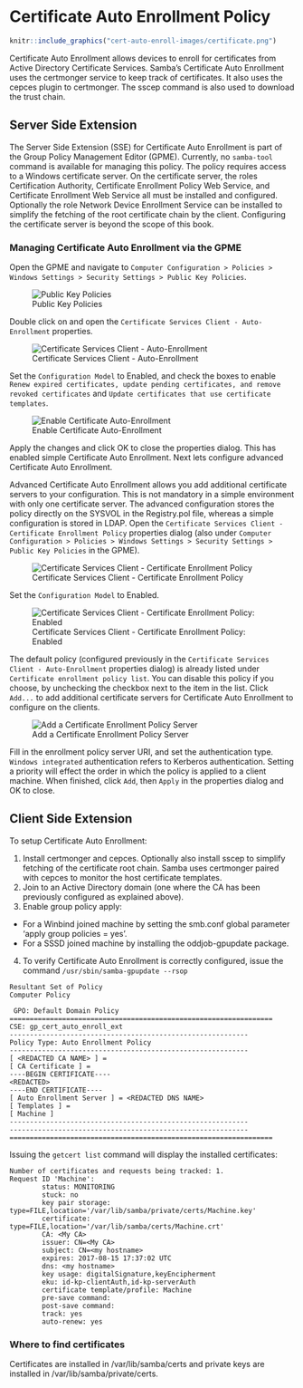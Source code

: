 # Certificate Auto Enrollment Policy {#certautoenroll}

```r
knitr::include_graphics("cert-auto-enroll-images/certificate.png")
```

Certificate Auto Enrollment allows devices to enroll for certificates from Active Directory Certificate Services. Samba’s Certificate Auto Enrollment uses the certmonger service to keep track of certificates. It also uses the cepces plugin to certmonger. The sscep command is also used to download the trust chain.

## Server Side Extension

The Server Side Extension (SSE) for Certificate Auto Enrollment is part of the Group Policy Management Editor (GPME). Currently, no `samba-tool` command is available for managing this policy. The policy requires access to a Windows certificate server. On the certificate server, the roles Certification Authority, Certificate Enrollment Policy Web Service, and Certificate Enrollment Web Service all must be installed and configured. Optionally the role Network Device Enrollment Service can be installed to simplify the fetching of the root certificate chain by the client. Configuring the certificate server is beyond the scope of this book.

### Managing Certificate Auto Enrollment via the GPME

Open the GPME and navigate to `Computer Configuration > Policies > Windows Settings > Security Settings > Public Key Policies`.

![Public Key Policies](cert-auto-enroll-images/public_key_policy.png)

Double click on and open the `Certificate Services Client - Auto-Enrollment` properties.

![Certificate Services Client - Auto-Enrollment](cert-auto-enroll-images/auto-enrollment.png)

Set the `Configuration Model` to Enabled, and check the boxes to enable `Renew expired certificates, update pending certificates, and remove revoked certificates` and `Update certificates that use certificate templates`.

![Enable Certificate Auto-Enrollment](cert-auto-enroll-images/auto-enrollment-enabled.png)

Apply the changes and click OK to close the properties dialog. This has enabled simple Certificate Auto Enrollment. Next lets configure advanced Certificate Auto Enrollment.

Advanced Certificate Auto Enrollment allows you add additional certificate servers to your configuration. This is not mandatory in a simple environment with only one certificate server. The advanced configuration stores the policy directly on the SYSVOL in the Registry.pol file, whereas a simple configuration is stored in LDAP. Open the `Certificate Services Client - Certificate Enrollment Policy` properties dialog (also under `Computer Configuration > Policies > Windows Settings > Security Settings > Public Key Policies` in the GPME).

![Certificate Services Client - Certificate Enrollment Policy](cert-auto-enroll-images/advanced-config.png)

Set the `Configuration Model` to Enabled.

![Certificate Services Client - Certificate Enrollment Policy: Enabled](cert-auto-enroll-images/advanced-config-enabled.png)

The default policy (configured previously in the `Certificate Services Client - Auto-Enrollment` properties dialog) is already listed under `Certificate enrollment policy list`. You can disable this policy if you choose, by unchecking the checkbox next to the item in the list. Click `Add...` to add additional certificate servers for Certificate Auto Enrollment to configure on the clients.

![Add a Certificate Enrollment Policy Server](cert-auto-enroll-images/add-policy-server.png)

Fill in the enrollment policy server URI, and set the authentication type. `Windows integrated` authentication refers to Kerberos authentication. Setting a priority will effect the order in which the policy is applied to a client machine. When finished, click `Add`, then `Apply` in the properties dialog and OK to close.

## Client Side Extension

To setup Certificate Auto Enrollment:

1. Install certmonger and cepces. Optionally also install sscep to simplify fetching of the certificate root chain. Samba uses certmonger paired with cepces to monitor the host certificate templates.
2. Join to an Active Directory domain (one where the CA has been previously configured as explained above).
3. Enable group policy apply:
* For a Winbind joined machine by setting the smb.conf global parameter 'apply group policies = yes'.
* For a SSSD joined machine by installing the oddjob-gpupdate package.
4. To verify Certificate Auto Enrollment is correctly configured, issue the command `/usr/sbin/samba-gpupdate --rsop`
```
Resultant Set of Policy
Computer Policy

 GPO: Default Domain Policy
=================================================================
CSE: gp_cert_auto_enroll_ext
-----------------------------------------------------------
Policy Type: Auto Enrollment Policy
-----------------------------------------------------------
[ <REDACTED CA NAME> ] =
[ CA Certificate ] =
----BEGIN CERTIFICATE----
<REDACTED>
----END CERTIFICATE----
[ Auto Enrollment Server ] = <REDACTED DNS NAME>
[ Templates ] =
[ Machine ]
-----------------------------------------------------------
-----------------------------------------------------------
=================================================================
```

Issuing the `getcert list` command will display the installed certificates:
```
Number of certificates and requests being tracked: 1.
Request ID 'Machine':
        status: MONITORING
        stuck: no
        key pair storage: type=FILE,location='/var/lib/samba/private/certs/Machine.key'
        certificate: type=FILE,location='/var/lib/samba/certs/Machine.crt'
        CA: <My CA>
        issuer: CN=<My CA>
        subject: CN=<my hostname>
        expires: 2017-08-15 17:37:02 UTC
        dns: <my hostname>
        key usage: digitalSignature,keyEncipherment
        eku: id-kp-clientAuth,id-kp-serverAuth
        certificate template/profile: Machine
        pre-save command:
        post-save command:
        track: yes
        auto-renew: yes
```

### Where to find certificates

Certificates are installed in /var/lib/samba/certs and private keys are installed in /var/lib/samba/private/certs.
